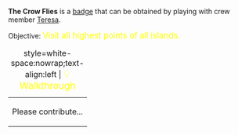 '''The Crow Flies''' is a [[Badges|badge]] that can be obtained by playing with crew member [[Teresa_la_Ciega|Teresa]].

Objective: <big style="color:yellow">Visit all highest points of all islands.</big>

{| class="mw-collapsible mw-collapsed"
|+ style=white-space:nowrap;text-align:left | <big style="color:yellow">💡 Walkthrough</big>
|-
| Please contribute...
|}